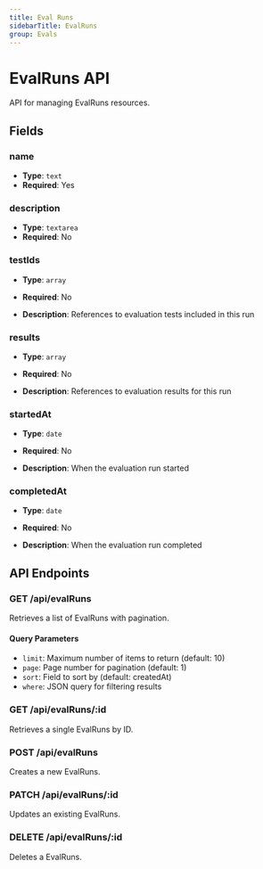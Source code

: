 ```yaml
---
title: Eval Runs
sidebarTitle: EvalRuns
group: Evals
---
```


# EvalRuns API

API for managing EvalRuns resources.

## Fields

### name

- **Type**: `text`
- **Required**: Yes




### description

- **Type**: `textarea`
- **Required**: No




### testIds

- **Type**: `array`
- **Required**: No

- **Description**: References to evaluation tests included in this run


### results

- **Type**: `array`
- **Required**: No

- **Description**: References to evaluation results for this run


### startedAt

- **Type**: `date`
- **Required**: No

- **Description**: When the evaluation run started


### completedAt

- **Type**: `date`
- **Required**: No

- **Description**: When the evaluation run completed



## API Endpoints

### GET /api/evalRuns
Retrieves a list of EvalRuns with pagination.

#### Query Parameters
- `limit`: Maximum number of items to return (default: 10)
- `page`: Page number for pagination (default: 1)
- `sort`: Field to sort by (default: createdAt)
- `where`: JSON query for filtering results

### GET /api/evalRuns/:id
Retrieves a single EvalRuns by ID.

### POST /api/evalRuns
Creates a new EvalRuns.

### PATCH /api/evalRuns/:id
Updates an existing EvalRuns.

### DELETE /api/evalRuns/:id
Deletes a EvalRuns.

